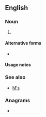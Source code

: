 {{also|Appendix:Variations of "ms"}}
==English==

===Noun===
{{head|en|noun plural form}}

# {{plural of|m|lang=en}}

====Alternative forms====
* {{l|en|ms}}

====Usage notes====
{{U:en:plurals of letters}}

===See also===
* [[M's]]

===Anagrams===
* {{anagrams|en|a=ms|S & M|S&M|SM|Sm|sm}}